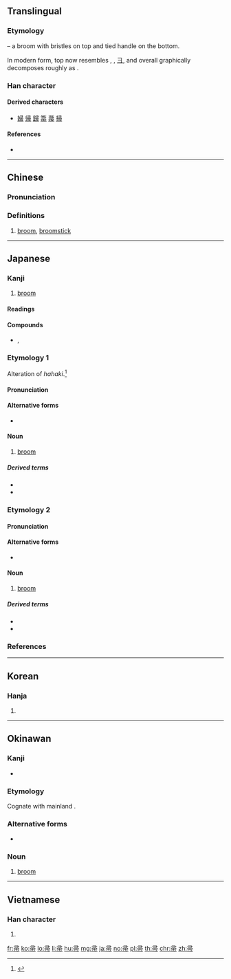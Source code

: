 {{also|菷}}
==Translingual==

===Etymology===
{{Han etyl}}
{{liushu|p}} – a broom with bristles on top and tied handle on the bottom.

In modern form, top now resembles {{m|mul|聿||hand|sc=Hani}}, {{m|mul|肀||brush|sc=Hani}}, [[彐]], and overall graphically decomposes roughly as {{Han compound|肀|冖|巾}}.

===Han character===
{{Han char|rn=50|rad=巾|as=05|sn=8|four=17227|canj=SMBLB|ids=⿳彐冖巾}}

====Derived characters====
* [[婦]] [[帰]] [[歸]] [[箒]] [[菷]] [[掃]]

====References====
* {{Han ref|kx=0330.060|dkj=08854|dj=0635.250|hdz=10735.100|uh=5E1A|ud=24090|bh=A9AA|bd=43434}}

----

==Chinese==
{{zh-forms}}

===Pronunciation===
{{zh-pron
|m=zhǒu
|c=zaau2,zau2
|mn=qz,tw,xm,zz:chiú/qz,tw,xm,zz:chhiú
|mn_note=chiú - literary; chhiú - vernacular
|mc=y
|oc=y
|ma=
|cat=n
}}

===Definitions===
{{zh-hanzi}}

# [[broom]], [[broomstick]]

----

==Japanese==

===Kanji===
{{ja-kanji|grade=|rs=巾05}}

# [[broom]]

====Readings====
{{ja-readings|goon=[[す]] (su)|kanon=[[しゅう]] (shū)|kanyoon=[[そう]] (sō)|kun=[[ほうき]] (houki)}}

====Compounds====
{{der-top|Compounds}}
* {{ja-r|箕帚|きしゅう}}, {{ja-r|箕帚|きそう}}
{{der-bottom}}

{{wikipedia|lang=ja}}

===Etymology 1===
{{ja-kanjitab|ほうき|yomi=k}}
Alteration of ''hahaki''.<ref name="DJR">{{R:Daijirin}}</ref>

====Pronunciation====
{{ja-pron|yomi=k|ほうき|acc=0|acc_ref=DJR,NHK|acc2=1|acc2_ref=DJR,NHK}}

====Alternative forms====
* {{l|ja|箒}}

====Noun====
{{ja-noun|ほうき|hhira=はうき}}

# [[broom]]

=====Derived terms=====
{{der-top}}
* {{ja-r|玉帚|たまぼうき}}
* {{ja-r|帚持ち|ほうきもち}}
{{der-bottom}}

===Etymology 2===
{{ja-kanjitab|ははき|yomi=irr}}

====Pronunciation====
{{ja-pron|yomi=irr|ははき}}

====Alternative forms====
* {{l|ja|箒}}

====Noun====
{{ja-noun|ははき}}

# [[broom]]

=====Derived terms=====
{{der-top}}
* {{ja-r|玉帚|たまばはき}}
* {{ja-r|帚持ち|ははきもち}}
{{der-bottom}}

===References===
<references/>

----

==Korean==

===Hanja===
{{ko-hanja|hangeul=추|rv=chu|mr=ch'u}}

# {{defn|lang=ko|sort=巾05}}

----

==Okinawan==

===Kanji===
{{head|ryu|kanji}}

* {{ja-readings|kun=[[ほーち]] (hōchi)}}

===Etymology===
Cognate with mainland {{cog|ja|帚|tr=hōki}}.

===Alternative forms===
* {{l|ryu|箒}}

===Noun===
{{head|ryu|noun|hiragana|ほーち|romaji|hōchi}}

# [[broom]]

----

==Vietnamese==

===Han character===
{{vi-hantu|[[chổi]], [[trửu]]|rs=巾05}}

# {{defn|lang=vi|sort=巾05}}

[[fr:帚]]
[[ko:帚]]
[[lo:帚]]
[[li:帚]]
[[hu:帚]]
[[mg:帚]]
[[ja:帚]]
[[no:帚]]
[[pl:帚]]
[[th:帚]]
[[chr:帚]]
[[zh:帚]]